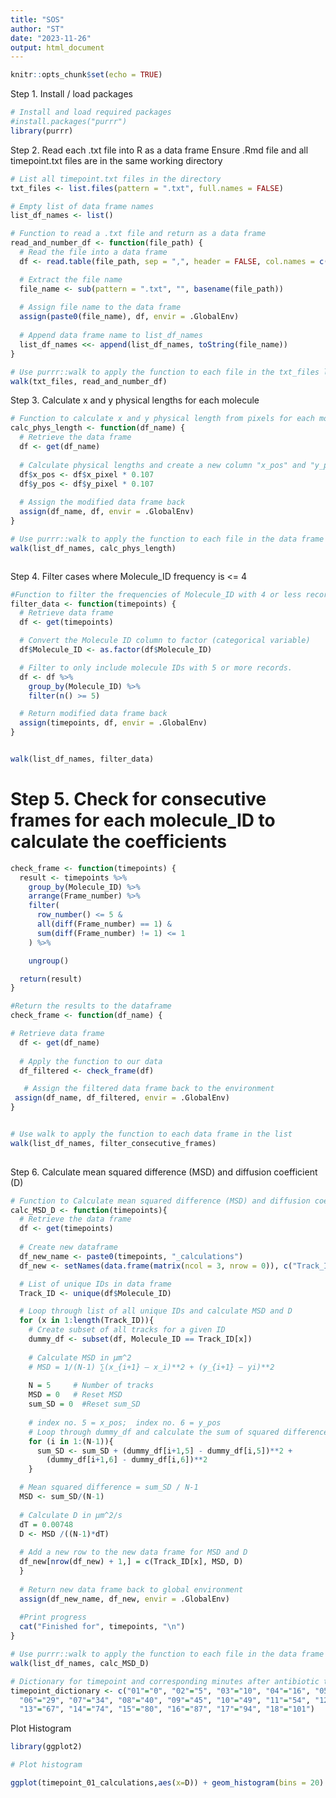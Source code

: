 ```yaml
---
title: "SOS"
author: "ST"
date: "2023-11-26"
output: html_document
---
```


```r
knitr::opts_chunk$set(echo = TRUE)
```


Step 1. Install / load packages
```r
# Install and load required packages
#install.packages("purrr")
library(purrr)
```

Step 2. Read each .txt file into R as a data frame 
Ensure .Rmd file and all timepoint.txt files are in the same working directory
```r

# List all timepoint.txt files in the directory
txt_files <- list.files(pattern = ".txt", full.names = FALSE)

# Empty list of data frame names
list_df_names <- list()

# Function to read a .txt file and return as a data frame
read_and_number_df <- function(file_path) {
  # Read the file into a data frame
  df <- read.table(file_path, sep = ",", header = FALSE, col.names = c("x_pixel", "y_pixel", "Frame_number", "Molecule_ID"))

  # Extract the file name
  file_name <- sub(pattern = ".txt", "", basename(file_path))
  
  # Assign file name to the data frame
  assign(paste0(file_name), df, envir = .GlobalEnv)
  
  # Append data frame name to list_df_names
  list_df_names <<- append(list_df_names, toString(file_name))
}

# Use purrr::walk to apply the function to each file in the txt_files list
walk(txt_files, read_and_number_df)


```

Step 3. Calculate x and y physical lengths for each molecule 

```r
# Function to calculate x and y physical length from pixels for each molecule 
calc_phys_length <- function(df_name) {
  # Retrieve the data frame
  df <- get(df_name)
  
  # Calculate physical lengths and create a new column "x_pos" and "y_pos"
  df$x_pos <- df$x_pixel * 0.107
  df$y_pos <- df$y_pixel * 0.107
  
  # Assign the modified data frame back
  assign(df_name, df, envir = .GlobalEnv)
}

# Use purrr::walk to apply the function to each file in the data frame list
walk(list_df_names, calc_phys_length)



```

Step 4. Filter cases where Molecule_ID frequency is <= 4 

```r

#Function to filter the frequencies of Molecule_ID with 4 or less records.
filter_data <- function(timepoints) {
  # Retrieve data frame
  df <- get(timepoints)

  # Convert the Molecule ID column to factor (categorical variable)
  df$Molecule_ID <- as.factor(df$Molecule_ID)

  # Filter to only include molecule IDs with 5 or more records.
  df <- df %>%
    group_by(Molecule_ID) %>%
    filter(n() >= 5)

  # Return modified data frame back
  assign(timepoints, df, envir = .GlobalEnv)
}


walk(list_df_names, filter_data)

```

# Step 5. Check for consecutive frames for each molecule_ID to calculate the coefficients

```r

check_frame <- function(timepoints) {
  result <- timepoints %>%
    group_by(Molecule_ID) %>%
    arrange(Frame_number) %>%
    filter(
      row_number() <= 5 &
      all(diff(Frame_number) == 1) &
      sum(diff(Frame_number) != 1) <= 1
    ) %>%

    ungroup()

  return(result)
}

#Return the results to the dataframe
check_frame <- function(df_name) {

# Retrieve data frame
  df <- get(df_name)
 
  # Apply the function to our data
  df_filtered <- check_frame(df)

   # Assign the filtered data frame back to the environment
 assign(df_name, df_filtered, envir = .GlobalEnv)
}


# Use walk to apply the function to each data frame in the list
walk(list_df_names, filter_consecutive_frames)
 

```

Step 6. Calculate mean squared difference (MSD) and diffusion coefficient (D)

```r
# Function to Calculate mean squared difference (MSD) and diffusion coefficient (D)
calc_MSD_D <- function(timepoints){
  # Retrieve the data frame
  df <- get(timepoints)
  
  # Create new dataframe
  df_new_name <- paste0(timepoints, "_calculations")
  df_new <- setNames(data.frame(matrix(ncol = 3, nrow = 0)), c("Track_ID", "MSD", "D"))

  # List of unique IDs in data frame
  Track_ID <- unique(df$Molecule_ID)

  # Loop through list of all unique IDs and calculate MSD and D
  for (x in 1:length(Track_ID)){
    # Create subset of all tracks for a given ID
    dummy_df <- subset(df, Molecule_ID == Track_ID[x])
  
    # Calculate MSD in μm^2
    # MSD = 1/(N-1) ∑(x_{i+1} – x_i)**2 + (y_{i+1} – yi)**2
  
    N = 5     # Number of tracks
    MSD = 0   # Reset MSD
    sum_SD = 0  #Reset sum_SD
  
    # index no. 5 = x_pos;  index no. 6 = y_pos
    # Loop through dummy_df and calculate the sum of squared difference
    for (i in 1:(N-1)){
      sum_SD <- sum_SD + (dummy_df[i+1,5] - dummy_df[i,5])**2 + 
        (dummy_df[i+1,6] - dummy_df[i,6])**2
    }

  # Mean squared difference = sum_SD / N-1
  MSD <- sum_SD/(N-1)
  
  # Calculate D in μm^2/s
  dT = 0.00748
  D <- MSD /((N-1)*dT)
  
  # Add a new row to the new data frame for MSD and D
  df_new[nrow(df_new) + 1,] = c(Track_ID[x], MSD, D)
  }
  
  # Return new data frame back to global environment
  assign(df_new_name, df_new, envir = .GlobalEnv)
  
  #Print progress 
  cat("Finished for", timepoints, "\n")
}

# Use purrr::walk to apply the function to each file in the data frame list
walk(list_df_names, calc_MSD_D)

```

```r
# Dictionary for timepoint and corresponding minutes after antibiotic treatment
timepoint_dictionary <- c("01"="0", "02"="5", "03"="10", "04"="16", "05"="22", 
  "06"="29", "07"="34", "08"="40", "09"="45", "10"="49", "11"="54", "12"="61", 
  "13"="67", "14"="74", "15"="80", "16"="87", "17"="94", "18"="101")
```

Plot Histogram

```r
library(ggplot2)

# Plot histogram

ggplot(timepoint_01_calculations,aes(x=D)) + geom_histogram(bins = 20) + labs(x = bquote('Diffusion Coefficient (D)' ~ (μm^2/s)), y = "Frequency", title = "LexA Movement After Antibiotic Treatment, t = 0 min") + theme_minimal()

```
